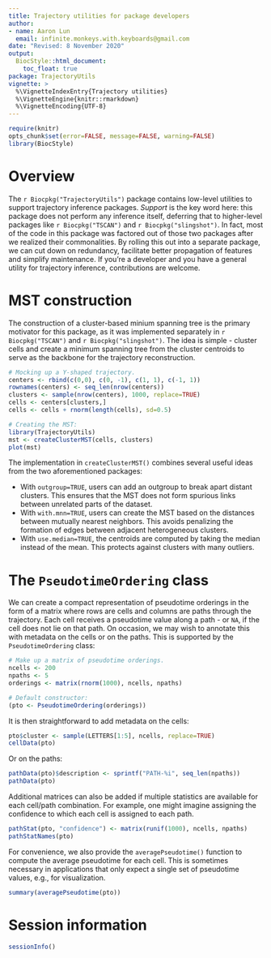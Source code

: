 ```yaml
---
title: Trajectory utilities for package developers
author: 
- name: Aaron Lun
  email: infinite.monkeys.with.keyboards@gmail.com
date: "Revised: 8 November 2020"
output:
  BiocStyle::html_document:
    toc_float: true
package: TrajectoryUtils
vignette: >
  %\VignetteIndexEntry{Trajectory utilities}
  %\VignetteEngine{knitr::rmarkdown}
  %\VignetteEncoding{UTF-8}    
---
```


```r
require(knitr)
opts_chunk$set(error=FALSE, message=FALSE, warning=FALSE)
library(BiocStyle)
```

# Overview

The `r Biocpkg("TrajectoryUtils")` package contains low-level utilities to support trajectory inference packages.
_Support_ is the key word here: this package does not perform any inference itself, deferring that to higher-level packages like `r Biocpkg("TSCAN")` and `r Biocpkg("slingshot")`.
In fact, most of the code in this package was factored out of those two packages after we realized their commonalities.
By rolling this out into a separate package, we can cut down on redundancy, facilitate better propagation of features and simplify maintenance.
If you're a developer and you have a general utility for trajectory inference, contributions are welcome.

# MST construction

The construction of a cluster-based minium spanning tree is the primary motivator for this package, 
as it was implemented separately in `r Biocpkg("TSCAN")` and `r Biocpkg("slingshot")`.
The idea is simple - cluster cells and create a minimum spanning tree from the cluster centroids to serve as the backbone for the trajectory reconstruction.

```r
# Mocking up a Y-shaped trajectory.
centers <- rbind(c(0,0), c(0, -1), c(1, 1), c(-1, 1))
rownames(centers) <- seq_len(nrow(centers))
clusters <- sample(nrow(centers), 1000, replace=TRUE)
cells <- centers[clusters,]
cells <- cells + rnorm(length(cells), sd=0.5)

# Creating the MST:
library(TrajectoryUtils)
mst <- createClusterMST(cells, clusters)
plot(mst)
```

The implementation in `createClusterMST()` combines several useful ideas from the two aforementioned packages:

- With `outgroup=TRUE`, users can add an outgroup to break apart distant clusters.
This ensures that the MST does not form spurious links between unrelated parts of the dataset.
- With `with.mnn=TRUE`, users can create the MST based on the distances between mutually nearest neighbors.
This avoids penalizing the formation of edges between adjacent heterogeneous clusters. 
- With `use.median=TRUE`, the centroids are computed by taking the median instead of the mean.
This protects against clusters with many outliers.

# The `PseudotimeOrdering` class

We can create a compact representation of pseudotime orderings in the form of a matrix where rows are cells and columns are paths through the trajectory.
Each cell receives a pseudotime value along a path - or `NA`, if the cell does not lie on that path.
On occasion, we may wish to annotate this with metadata on the cells or on the paths.
This is supported by the `PseudotimeOrdering` class:

```r
# Make up a matrix of pseudotime orderings.
ncells <- 200
npaths <- 5
orderings <- matrix(rnorm(1000), ncells, npaths)

# Default constructor:
(pto <- PseudotimeOrdering(orderings))
```

It is then straightforward to add metadata on the cells:

```r
pto$cluster <- sample(LETTERS[1:5], ncells, replace=TRUE)
cellData(pto)
```

Or on the paths:

```r
pathData(pto)$description <- sprintf("PATH-%i", seq_len(npaths))
pathData(pto)
```

Additional matrices can also be added if multiple statistics are available for each cell/path combination.
For example, one might imagine assigning the confidence to which each cell is assigned to each path.

```r
pathStat(pto, "confidence") <- matrix(runif(1000), ncells, npaths)
pathStatNames(pto)
```

For convenience, we also provide the `averagePseudotime()` function to compute the average pseudotime for each cell.
This is sometimes necessary in applications that only expect a single set of pseudotime values, e.g., for visualization.

```r
summary(averagePseudotime(pto))
```

# Session information {-}

```r
sessionInfo()
```
